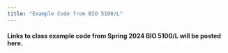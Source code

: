 ```yaml
---
title: "Example Code from BIO 5100/L"
---
```


#### Links to class example code from Spring 2024 BIO 5100/L will be posted here.

